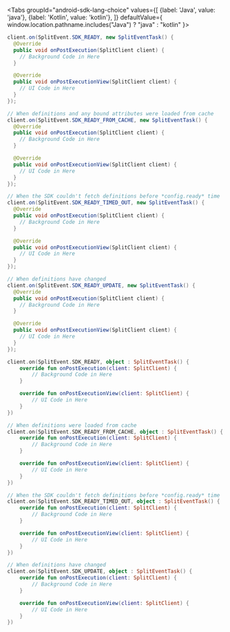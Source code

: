 
<Tabs
  groupId="android-sdk-lang-choice"
  values={[
    {label: 'Java', value: 'java'},
    {label: 'Kotlin', value: 'kotlin'},
  ]} defaultValue={ window.location.pathname.includes("Java") ? "java" : "kotlin" }>
  <TabItem value="java">

```java
client.on(SplitEvent.SDK_READY, new SplitEventTask() {
  @Override
  public void onPostExecution(SplitClient client) {
    // Background Code in Here
  }

  @Override
  public void onPostExecutionView(SplitClient client) {
    // UI Code in Here
  }
});

// When definitions and any bound attributes were loaded from cache
client.on(SplitEvent.SDK_READY_FROM_CACHE, new SplitEventTask() {
  @Override
  public void onPostExecution(SplitClient client) {
    // Background Code in Here
  }

  @Override
  public void onPostExecutionView(SplitClient client) {
    // UI Code in Here
  }
});

// When the SDK couldn't fetch definitions before *config.ready* time
client.on(SplitEvent.SDK_READY_TIMED_OUT, new SplitEventTask() {
  @Override
  public void onPostExecution(SplitClient client) {
    // Background Code in Here
  }

  @Override
  public void onPostExecutionView(SplitClient client) {
    // UI Code in Here
  }
});

// When definitions have changed
client.on(SplitEvent.SDK_READY_UPDATE, new SplitEventTask() {
  @Override
  public void onPostExecution(SplitClient client) {
    // Background Code in Here
  }

  @Override
  public void onPostExecutionView(SplitClient client) {
    // UI Code in Here
  }
});
```

  </TabItem>
  <TabItem value="kotlin">

```kotlin
client.on(SplitEvent.SDK_READY, object : SplitEventTask() {
    override fun onPostExecution(client: SplitClient) {
        // Background Code in Here
    }

    override fun onPostExecutionView(client: SplitClient) {
        // UI Code in Here
    }
})

// When definitions were loaded from cache
client.on(SplitEvent.SDK_READY_FROM_CACHE, object : SplitEventTask() {
    override fun onPostExecution(client: SplitClient) {
        // Background Code in Here
    }

    override fun onPostExecutionView(client: SplitClient) {
        // UI Code in Here
    }
})

// When the SDK couldn't fetch definitions before *config.ready* time
client.on(SplitEvent.SDK_READY_TIMED_OUT, object : SplitEventTask() {
    override fun onPostExecution(client: SplitClient) {
        // Background Code in Here
    }

    override fun onPostExecutionView(client: SplitClient) {
        // UI Code in Here
    }
})

// When definitions have changed
client.on(SplitEvent.SDK_UPDATE, object : SplitEventTask() {
    override fun onPostExecution(client: SplitClient) {
        // Background Code in Here
    }

    override fun onPostExecutionView(client: SplitClient) {
        // UI Code in Here
    }
})
```

  </TabItem>
</Tabs>